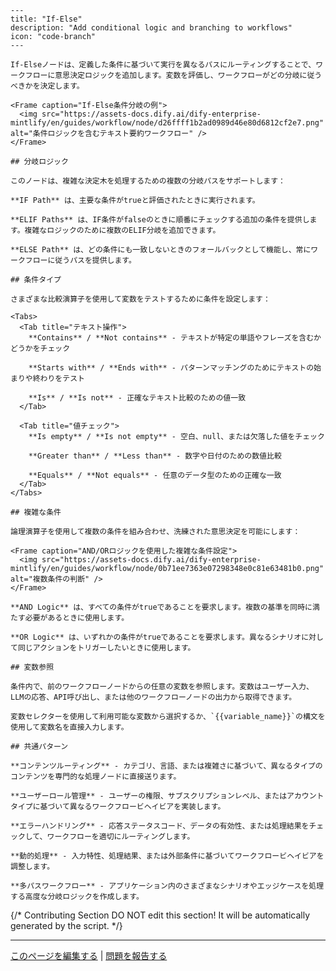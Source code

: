 ```mdx
---
title: "If-Else"
description: "Add conditional logic and branching to workflows"
icon: "code-branch"
---

If-Elseノードは、定義した条件に基づいて実行を異なるパスにルーティングすることで、ワークフローに意思決定ロジックを追加します。変数を評価し、ワークフローがどの分岐に従うべきかを決定します。

<Frame caption="If-Else条件分岐の例">
  <img src="https://assets-docs.dify.ai/dify-enterprise-mintlify/en/guides/workflow/node/d26ffff1b2ad0989d46e80d6812cf2e7.png" alt="条件ロジックを含むテキスト要約ワークフロー" />
</Frame>

## 分岐ロジック

このノードは、複雑な決定木を処理するための複数の分岐パスをサポートします：

**IF Path** は、主要な条件がtrueと評価されたときに実行されます。

**ELIF Paths** は、IF条件がfalseのときに順番にチェックする追加の条件を提供します。複雑なロジックのために複数のELIF分岐を追加できます。

**ELSE Path** は、どの条件にも一致しないときのフォールバックとして機能し、常にワークフローに従うパスを提供します。

## 条件タイプ

さまざまな比較演算子を使用して変数をテストするために条件を設定します：

<Tabs>
  <Tab title="テキスト操作">
    **Contains** / **Not contains** - テキストが特定の単語やフレーズを含むかどうかをチェック
    
    **Starts with** / **Ends with** - パターンマッチングのためにテキストの始まりや終わりをテスト
    
    **Is** / **Is not** - 正確なテキスト比較のための値一致
  </Tab>
  
  <Tab title="値チェック">
    **Is empty** / **Is not empty** - 空白、null、または欠落した値をチェック
    
    **Greater than** / **Less than** - 数字や日付のための数値比較
    
    **Equals** / **Not equals** - 任意のデータ型のための正確な一致
  </Tab>
</Tabs>

## 複雑な条件

論理演算子を使用して複数の条件を組み合わせ、洗練された意思決定を可能にします：

<Frame caption="AND/ORロジックを使用した複雑な条件設定">
  <img src="https://assets-docs.dify.ai/dify-enterprise-mintlify/en/guides/workflow/node/0b71ee7363e07298348e0c81e63481b0.png" alt="複数条件の判断" />
</Frame>

**AND Logic** は、すべての条件がtrueであることを要求します。複数の基準を同時に満たす必要があるときに使用します。

**OR Logic** は、いずれかの条件がtrueであることを要求します。異なるシナリオに対して同じアクションをトリガーしたいときに使用します。

## 変数参照

条件内で、前のワークフローノードからの任意の変数を参照します。変数はユーザー入力、LLMの応答、API呼び出し、または他のワークフローノードの出力から取得できます。

変数セレクターを使用して利用可能な変数から選択するか、`{{variable_name}}`の構文を使用して変数名を直接入力します。

## 共通パターン

**コンテンツルーティング** - カテゴリ、言語、または複雑さに基づいて、異なるタイプのコンテンツを専門的な処理ノードに直接送ります。

**ユーザーロール管理** - ユーザーの権限、サブスクリプションレベル、またはアカウントタイプに基づいて異なるワークフロービヘイビアを実装します。

**エラーハンドリング** - 応答ステータスコード、データの有効性、または処理結果をチェックして、ワークフローを適切にルーティングします。

**動的処理** - 入力特性、処理結果、または外部条件に基づいてワークフロービヘイビアを調整します。

**多パスワークフロー** - アプリケーション内のさまざまなシナリオやエッジケースを処理する高度な分岐ロジックを作成します。
```

{/*
Contributing Section
DO NOT edit this section!
It will be automatically generated by the script.
*/}

---

[このページを編集する](https://github.com/langgenius/dify-docs/edit/main/ja-jp/documja-jptation/pages/nodes/ifelse.mdx) | [問題を報告する](https://github.com/langgenius/dify-docs/issues/new?template=docs.yml)

